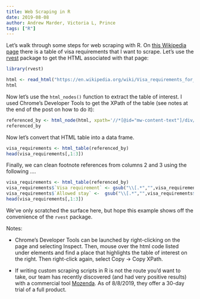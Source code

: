 ```yaml
---
title: Web Scraping in R
date: 2019-08-08
author: Andrew Marder, Victoria L, Prince
tags: ["R"]
---
```


Let's walk through some steps for web scraping with R. On [this Wikipedia page](https://en.wikipedia.org/wiki/Visa_requirements_for_United_States_citizens) there is a table of visa requirements that I want to scrape. Let's use the [rvest](https://github.com/hadley/rvest) package to get the HTML associated with that page:

```r
library(rvest)

html <- read_html("https://en.wikipedia.org/wiki/Visa_requirements_for_United_States_citizens")
html
```

Now let's use the `html_nodes()` function to extract the table of interest. I used Chrome's Developer Tools to get the XPath of the table (see notes at the end of the post on how to do it):

```r
referenced_by <- html_node(html, xpath='//*[@id="mw-content-text"]/div/table[1]')
referenced_by
```

Now let's convert that HTML table into a data frame.

```r
visa_requirements <- html_table(referenced_by)
head(visa_requirements[,1:3])
```

Finally, we can clean footnote references from columns 2 and 3 using the following ....

```r
visa_requirements <- html_table(referenced_by)
visa_requirements$`Visa requirement` <- gsub("\\[.*","",visa_requirements$`Visa requirement`)
visa_requirements$`Allowed stay` <-  gsub("\\[.*","",visa_requirements$`Allowed stay`)
head(visa_requirements[,1:3])
```

We've only scratched the surface here, but hope this example shows off the convenience of the `rvest` package.

Notes:

- Chrome's Developer Tools can be launched by right-clicking on the page and selecting Inspect. Then, mouse over the html code listed under elements and find a place that highlights the table of interest on the right. Then right-click again, select Copy -> Copy XPath.

- If writing custom scraping scripts in R is not the route you'd want to take, our team has recently discovered (and had very positive results) with a commercial tool [Mozenda](https://www.mozenda.com/). As of 8/8/2019, they offer a 30-day trial of a full product. 
